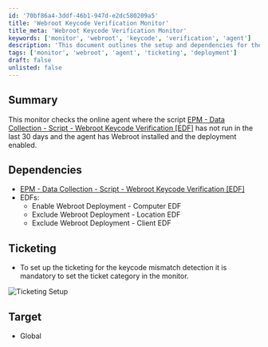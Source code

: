 ```yaml
---
id: '70bf86a4-3ddf-46b1-947d-e2dc580209a5'
title: 'Webroot Keycode Verification Monitor'
title_meta: 'Webroot Keycode Verification Monitor'
keywords: ['monitor', 'webroot', 'keycode', 'verification', 'agent']
description: 'This document outlines the setup and dependencies for the Webroot Keycode Verification Monitor, which checks for online agents that have not run the specified script in the last 30 days, ensuring that Webroot is installed and deployment is enabled.'
tags: ['monitor', 'webroot', 'agent', 'ticketing', 'deployment']
draft: false
unlisted: false
---
```

## Summary

This monitor checks the online agent where the script [EPM - Data Collection - Script - Webroot Keycode Verification [EDF]](https://proval.itglue.com/DOC-5078775-14989420) has not run in the last 30 days and the agent has Webroot installed and the deployment enabled.

## Dependencies

- [EPM - Data Collection - Script - Webroot Keycode Verification [EDF]](https://proval.itglue.com/DOC-5078775-14989420)
- EDFs:
  - Enable Webroot Deployment - Computer EDF
  - Exclude Webroot Deployment - Location EDF
  - Exclude Webroot Deployment - Client EDF

## Ticketing

- To set up the ticketing for the keycode mismatch detection it is mandatory to set the ticket category in the monitor.

![Ticketing Setup](../../../static/img/Webroot-Keycode-Verification-EDF/image_1.png)

## Target

- Global











